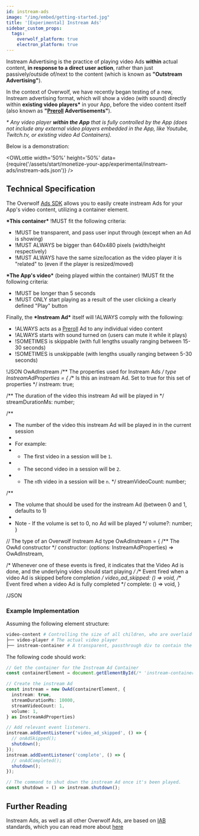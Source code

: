 ```yaml
---
id: instream-ads
image: "/img/embed/getting-started.jpg"
title: '[Experimental] Instream Ads'
sidebar_custom_props:
  tags:
    overwolf_platform: true
    electron_platform: true
---
```


Instream Advertising is the practice of playing video Ads **within** actual content,
**in response to a direct user action**, rather than just passively/outside of/next
to the content (which is known as **"Outstream Advertising"**).

In the context of Overwolf, we have recently began testing of a new, Instream
advertising format, which will show a video (with sound) directly within
**existing video players\*** in your App, before the video content itself
(also known as **"[Preroll][preroll] Advertisements"**).

*\* Any video player **within the App** that is fully controlled by the App
(does not include any external video players embedded in the App, like Youtube,
Twitch.tv, or existing video Ad Containers).*

Below is a demonstration:

<OWLottie width='50%' height='50%' data={require('/assets/start/monetize-your-app/experimental/instream-ads/instream-ads.json')} />

## Technical Specification

<Tabs groupId="specifications">
<TabItem value="product-specification" label="Product Specification">

The Overwolf [Ads SDK](/start/monetize-your-app/advertising/ads-sdk) allows you to easily create
instream Ads for your App's video content, utilizing a container element.

**\*This container\*** !MUST fit the following criteria:
- !MUST be transparent, and pass user input through (except when an Ad is showing)
- !MUST ALWAYS be bigger than 640x480 pixels (width/height respectively)
- !MUST ALWAYS have the same size/location as the video player it is "related" to
(even if the player is resized/moved)

**\*The App's video\*** (being played within the container) !MUST fit the following criteria:
- !MUST be longer than 5 seconds
- !MUST ONLY start playing as a result of the user clicking a clearly defined "Play" button

Finally, the **\*Instream Ad\*** itself will !ALWAYS comply with the following:
- !ALWAYS acts as a [Preroll][preroll] Ad to any individual video content
- !ALWAYS starts with sound turned on (users can mute it while it plays)
- !SOMETIMES is skippable (with full lengths usually ranging between 15-30 seconds)
- !SOMETIMES is unskippable (with lengths usually ranging between 5-30 seconds)

</TabItem>

<TabItem value="code-specification" label="Code Specification">

!JSON OwAdInstream
/** The properties used for Instream Ads */
type InstreamAdProperties = {
  /** Is this an instream Ad. Set to true for this set of properties */
  instream: true;

  /** The duration of the video this instream Ad will be played in */
  streamDurationMs: number;

  /**
   * The number of the video this instream Ad will be played in in the current session
   * 
   * For example:
   * - The first video in a session will be `1`.
   * - The second video in a session will be `2`.
   * - The `n`th video in a session will be `n`.
   */
  streamVideoCount: number;

  /**
   * The volume that should be used for the instream Ad (between 0 and 1, defaults to 1) 
   * 
   * Note - If the volume is set to 0, no Ad will be played
   */
  volume?: number;
}

// The type of an Overwolf Instream Ad
type OwAdInstream = {
  /** The OwAd constructor */
  constructor: (options: InstreamAdProperties) => OwAdInstream,

  /* Whenever one of these events is fired, it indicates that the Video Ad is done,
  and the underlying video should start playing */
  /** Event fired when a video Ad is skipped before completion */
  video_ad_skipped: () => void,
  /** Event fired when a video Ad is fully completed */
  complete: () => void,
}

/JSON

</TabItem>
</Tabs>

### Example Implementation

Assuming the following element structure:
```bash title="Component Structure"
video-content # Controlling the size of all children, who are overlaid on top of eachother
├── video-player # The actual video player
├── instream-container # A transparent, passthrough div to contain the instream Ad
```

The following code should work:

```ts title="Example Implementation"
// Get the container for the Instream Ad Container
const containerElement = document.getElementById(/* 'instream-container' */);

// Create the instream Ad
const instream = new OwAd(containerElement, {
  instream: true,
  streamDurationMs: 10000,
  streamVideoCount: 1,
  volume: 1,
} as InstreamAdProperties)

// Add relevant event listeners.
instream.addEventListener('video_ad_skipped', () => {
  // onAdSkipped();
  shutdown();
});
instream.addEventListener('complete', () => {
  // onAdCompleted();
  shutdown();
});

// The command to shut down the instream Ad once it's been played.
const shutdown = () => instream.shutdown();
```

## Further Reading

Instream Ads, as well as all other Overwolf Ads, are based on [IAB](https://www.iab.com/) standards, which you can read more about [here](https://iabtechlab.com/industry-adoption-of-amended-iab-tech-lab-guidelines-is-vital-to-drive-change/)



[preroll]: https://iabtechlab.com/industry-adoption-of-amended-iab-tech-lab-guidelines-is-vital-to-drive-change/
